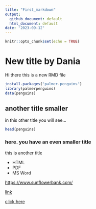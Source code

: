 ```yaml
---
title: "First_markdown"
output:
  github_document: default
  html_document: default
date: "2023-09-12"
---
```


```r
knitr::opts_chunk$set(echo = TRUE)
```

# New title by Dania
Hi there this is a new RMD file

```r
install.packages("palmer.penguins")
library(palmerpenguins)
data(penguins)
```

## another title smaller
in this other title you will see...
```r
head(penguins)
```

### here. you have an even smaller title
this is another title

* HTML
* PDF
* MS Word

<here the link for a webpage>

<https://www.sunflowerbank.com/>

[link](https://www.sunflowerbank.com/)

[click here](https://www.sunflowerbank.com)






